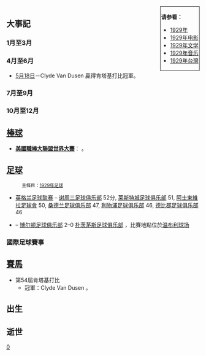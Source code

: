 {{Unreferenced|time=2022-01-10T03:15:44+00:00}}
{{YearTopicTOC|1929|体育}}
<div style="float:right; border:1px; border-style:solid; padding:2px"> 
'''请参看：'''
* [[1929年|1929年]]
* [[1929年电影|1929年电影]]
* [[1929年文学|1929年文学]]
* [[1929年音乐|1929年音乐]]
* [[1929年台灣|1929年台灣]]
</div>

== 大事記 ==
=== 1月至3月 ===
===4月至6月===
*[[5月18日|5月18日]]－Clyde Van Dusen 贏得肯塔基打比冠軍。 

=== 7月至9月 ===

=== 10月至12月 ===

== [[棒球|棒球]] ==
*'''[[美國職棒大聯盟|美國職棒大聯盟]][[1929年世界大賽|世界大賽]]'''：<!-- 以總局數比擊敗 -->。

== [[足球|足球]] ==
:<small>主條目：[[1929年足球|1929年足球]]</small>
* [[英格兰足球联赛|英格兰足球联赛]] – [[谢周三足球俱乐部|谢周三足球俱乐部]] 52分, [[莱斯特城足球俱乐部|莱斯特城足球俱乐部]] 51, [[阿士東維拉足球會|阿士東維拉足球會]] 50, [[桑德兰足球俱乐部|桑德兰足球俱乐部]] 47, [[利物浦足球俱乐部|利物浦足球俱乐部]] 46, [[德比郡足球俱乐部|德比郡足球俱乐部]] 46
* {{link-en|1929年足總杯決賽|1929 FA Cup Final}} – [[博尔顿足球俱乐部|博尔顿足球俱乐部]] 2–0 [[朴茨茅斯足球俱乐部|朴茨茅斯足球俱乐部]] ，比賽地點位於[[温布利球场_(1923年)|温布利球场]]
=== 國際足球賽事 ===

== [[賽馬|賽馬]] ==
*第54屆肯塔基打比 
**冠軍：Clyde Van Dusen 。

== 出生 ==

== 逝世 ==


[[Category:1929年體育|0]]